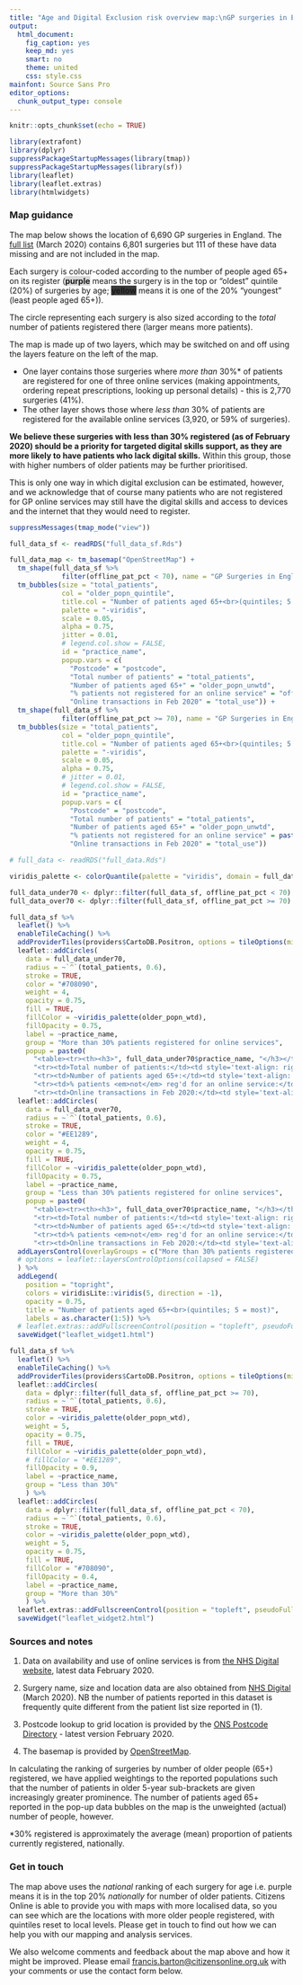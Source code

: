 ```yaml
---
title: "Age and Digital Exclusion risk overview map:\nGP surgeries in England"
output: 
  html_document: 
    fig_caption: yes
    keep_md: yes
    smart: no
    theme: united
    css: style.css
mainfont: Source Sans Pro
editor_options: 
  chunk_output_type: console
---
```


```r
knitr::opts_chunk$set(echo = TRUE)

library(extrafont)
library(dplyr)
suppressPackageStartupMessages(library(tmap))
suppressPackageStartupMessages(library(sf))
library(leaflet)
library(leaflet.extras)
library(htmlwidgets)
```


### Map guidance

The map below shows the location of 6,690 GP surgeries in England. The [full list](https://digital.nhs.uk/data-and-information/publications/statistical/patients-registered-at-a-gp-practice/march-2020) (March 2020) contains 6,801 surgeries but 111 of these have data missing and are not included in the map.

Each surgery is colour-coded according to the number of people aged 65+ on its register (<span style="color: `r viridisLite::viridis(n = 5)[[1]]`; background-color: #d9d9d9;">**purple**</span> means the surgery is in the top or "oldest" quintile (20%) of surgeries by age; <span style="color: `r viridisLite::viridis(n = 5)[[5]]`; background-color: #393939;">**yellow**</span> means it is one of the 20% "youngest" (least people aged 65+)).

The circle representing each surgery is also sized according to the *total* number of patients registered there (larger means more patients).

The map is made up of two layers, which may be switched on and off using the layers feature on the left of the map.

- One layer contains those surgeries where _more than_ 30%* of patients are registered for one of three online services (making appointments, ordering repeat prescriptions, looking up personal details) - this is 2,770 surgeries (41%).
- The other layer shows those where _less than_ 30% of patients are registered for the available online services (3,920, or 59% of surgeries).

**We believe these surgeries with less than 30% registered (as of February 2020) should be a priority for targeted digital skills support, as they are more likely to have patients who lack digital skills.** Within this group, those with higher numbers of older patients may be further prioritised.

This is only one way in which digital exclusion can be estimated, however, and we acknowledge that of course many patients who are not registered for GP online services may still have the digital skills and access to devices and the internet that they would need to register.



```r

suppressMessages(tmap_mode("view"))

full_data_sf <- readRDS("full_data_sf.Rds")

full_data_map <- tm_basemap("OpenStreetMap") +
  tm_shape(full_data_sf %>%
             filter(offline_pat_pct < 70), name = "GP Surgeries in England (>30% using GP online services)") +
  tm_bubbles(size = "total_patients",
             col = "older_popn_quintile",
             title.col = "Number of patients aged 65+<br>(quintiles; 5 = most)",
             palette = "-viridis",
             scale = 0.05,
             alpha = 0.75,
             jitter = 0.01,
             # legend.col.show = FALSE,
             id = "practice_name",
             popup.vars = c(
               "Postcode" = "postcode",
               "Total number of patients" = "total_patients",
               "Number of patients aged 65+" = "older_popn_unwtd",
               "% patients not registered for an online service" = "offline_pat_pct",
               "Online transactions in Feb 2020" = "total_use")) +
  tm_shape(full_data_sf %>%
             filter(offline_pat_pct >= 70), name = "GP Surgeries in England (<30% using GP online services)") +
  tm_bubbles(size = "total_patients",
             col = "older_popn_quintile",
             title.col = "Number of patients aged 65+<br>(quintiles; 5 = most)",
             palette = "-viridis",
             scale = 0.05,
             alpha = 0.75,
             # jitter = 0.01,
             # legend.col.show = FALSE,
             id = "practice_name",
             popup.vars = c(
               "Postcode" = "postcode",
               "Total number of patients" = "total_patients",
               "Number of patients aged 65+" = "older_popn_unwtd",
               "% patients not registered for an online service" = paste0("offline_pat_pct", "%"),
               "Online transactions in Feb 2020" = "total_use"))

```

```r

# full_data <- readRDS("full_data.Rds")

viridis_palette <- colorQuantile(palette = "viridis", domain = full_data_sf$older_popn_wtd, n = 5, reverse = TRUE)

full_data_under70 <- dplyr::filter(full_data_sf, offline_pat_pct < 70)
full_data_over70 <- dplyr::filter(full_data_sf, offline_pat_pct >= 70)

full_data_sf %>% 
  leaflet() %>% 
  enableTileCaching() %>%
  addProviderTiles(providers$CartoDB.Positron, options = tileOptions(minZoom = 7, maxZoom = 14)) %>% 
  leaflet::addCircles(
    data = full_data_under70,
    radius = ~`^`(total_patients, 0.6),
    stroke = TRUE,
    color = "#708090",
    weight = 4,
    opacity = 0.75,
    fill = TRUE,
    fillColor = ~viridis_palette(older_popn_wtd),
    fillOpacity = 0.75,
    label = ~practice_name,
    group = "More than 30% patients registered for online services",
    popup = paste0(
      "<table><tr><th><h3>", full_data_under70$practice_name, "</h3></th><th style = 'font-weight: 400;'>", full_data_under70$postcode, "</th></tr>",
      "<tr><td>Total number of patients:</td><td style='text-align: right'><strong>", full_data_under70$total_patients, "</strong></td></tr>",
      "<tr><td>Number of patients aged 65+:</td><td style='text-align: right'><strong>", full_data_under70$older_popn_unwtd, "</strong></td></tr>",
      "<tr><td>% patients <em>not</em> reg'd for an online service:</td><td style='text-align: right'><strong>", full_data_under70$offline_pat_pct, "%</strong></td></tr>",
      "<tr><td>Online transactions in Feb 2020:</td><td style='text-align: right'><strong>", full_data_under70$total_use, "</strong></td></tr></table>")) %>% 
  leaflet::addCircles(
    data = full_data_over70,
    radius = ~`^`(total_patients, 0.6),
    stroke = TRUE,
    color = "#EE1289",
    weight = 4,
    opacity = 0.75,
    fill = TRUE,
    fillColor = ~viridis_palette(older_popn_wtd),
    fillOpacity = 0.75,
    label = ~practice_name,
    group = "Less than 30% patients registered for online services",
    popup = paste0(
      "<table><tr><th><h3>", full_data_over70$practice_name, "</h3></th><th style = 'font-weight: 400;'>", full_data_over70$postcode, "</th></tr>",
      "<tr><td>Total number of patients:</td><td style='text-align: right'><strong>", full_data_over70$total_patients, "</strong></td></tr>",
      "<tr><td>Number of patients aged 65+:</td><td style='text-align: right'><strong>", full_data_over70$older_popn_unwtd, "</strong></td></tr>",
      "<tr><td>% patients <em>not</em> reg'd for an online service:</td><td style='text-align: right'><strong>", full_data_over70$offline_pat_pct, "%</strong></td></tr>",
      "<tr><td>Online transactions in Feb 2020:</td><td style='text-align: right'><strong>", full_data_over70$total_use, "</strong></td></tr></table>")) %>% 
  addLayersControl(overlayGroups = c("More than 30% patients registered for online services", "Less than 30% patients registered for online services"), position = "topleft",
  # options = leaflet::layersControlOptions(collapsed = FALSE)
  ) %>% 
  addLegend(
    position = "topright",
    colors = viridisLite::viridis(5, direction = -1),
    opacity = 0.75,
    title = "Number of patients aged 65+<br>(quintiles; 5 = most)",
    labels = as.character(1:5)) %>%  
  # leaflet.extras::addFullscreenControl(position = "topleft", pseudoFullscreen = TRUE)
  saveWidget("leaflet_widget1.html")

full_data_sf %>% 
  leaflet() %>% 
  enableTileCaching() %>%
  addProviderTiles(providers$CartoDB.Positron, options = tileOptions(minZoom = 7, maxZoom = 14)) %>% 
  leaflet::addCircles(
    data = dplyr::filter(full_data_sf, offline_pat_pct >= 70),
    radius = ~`^`(total_patients, 0.6),
    stroke = TRUE,
    color = ~viridis_palette(older_popn_wtd),
    weight = 5,
    opacity = 0.75,
    fill = TRUE,
    fillColor = ~viridis_palette(older_popn_wtd),
    # fillColor = "#EE1289",
    fillOpacity = 0.9,
    label = ~practice_name,
    group = "Less than 30%"
    ) %>% 
  leaflet::addCircles(
    data = dplyr::filter(full_data_sf, offline_pat_pct < 70),
    radius = ~`^`(total_patients, 0.6),
    stroke = TRUE,
    color = ~viridis_palette(older_popn_wtd),
    weight = 5,
    opacity = 0.75,
    fill = TRUE,
    fillColor = "#708090",
    fillOpacity = 0.4,
    label = ~practice_name,
    group = "More than 30%"
    ) %>% 
  leaflet.extras::addFullscreenControl(position = "topleft", pseudoFullscreen = TRUE) %>% 
  saveWidget("leaflet_widget2.html")
```


### Sources and notes
1. Data on availability and use of online services is from [the NHS Digital website](https://digital.nhs.uk/data-and-information/data-collections-and-data-sets/data-collections/pomi), latest data February 2020.

2. Surgery name, size and location data are also obtained from [NHS Digital](https://digital.nhs.uk/data-and-information/publications/statistical/patients-registered-at-a-gp-practice/march-2020) (March 2020). NB the number of patients reported in this dataset is frequently quite different from the patient list size reported in (1).

3. Postcode lookup to grid location is provided by the [ONS Postcode Directory](https://geoportal.statistics.gov.uk/datasets/ons-postcode-directory-february-2020) - latest version February 2020.

4. The basemap is provided by [OpenStreetMap](https://openstreetmap.org).

In calculating the ranking of surgeries by number of older people (65+) registered, we have applied weightings to the reported populations such that the number of patients in older 5-year sub-brackets are given increasingly greater prominence. The number of patients aged 65+ reported in the pop-up data bubbles on the map is the unweighted (actual) number of people, however.

*30% registered is approximately the average (mean) proportion of patients currently registered, nationally.

### Get in touch

The map above uses the _national_ ranking of each surgery for age i.e. purple means it is in the top 20% _nationally_ for number of older patients. Citizens Online is able to provide you with maps with more localised data, so you can see which are the locations with more older people registered, with quintiles reset to local levels. Please get in touch to find out how we can help you with our mapping and analysis services.

We also welcome comments and feedback about the map above and how it might be improved. Please email [francis.barton@citizensonline.org.uk](mailto:francis.barton@citizensonline.org.uk) with your comments or use the contact form below.

